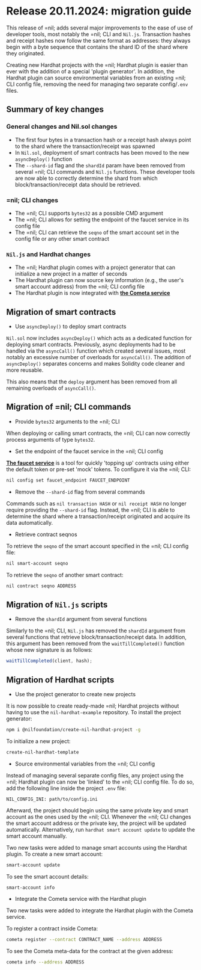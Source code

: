 # Release 20.11.2024: migration guide

This release of =nil; adds several major improvements to the ease of use of developer tools, most notably the =nil; CLI and `Nil.js`. Transaction hashes and receipt hashes now follow the same format as addresses: they always begin with a byte sequence that contains the shard ID of the shard where they originated.

Creating new Hardhat projects with the =nil; Hardhat plugin is easier than ever with the addition of a special 'plugin generator'. In addition, the Hardhat plugin can source environmental variables from an existing =nil; CLI config file, removing the need for managing two separate config/`.env` files.

## Summary of key changes

### General changes and Nil.sol changes

* The first four bytes in a transaction hash or a receipt hash always point to the shard where the transaction/receipt was spawned
* In `Nil.sol`, deployment of smart contracts has been moved to the new `asyncDeploy()` function
* The `--shard-id` flag and the `shardId` param have been removed from several =nil; CLI commands and `Nil.js` functions. These developer tools are now able to correctly determine the shard from which block/transaction/receipt data should be retrieved.

### =nil; CLI changes

* The =nil; CLI supports `bytes32` as a possible CMD argument
* The =nil; CLI allows for setting the endpoint of the faucet service in its config file
* The =nil; CLI can retrieve the `seqno` of the smart account set in the config file or any other smart contract

### `Nil.js` and Hardhat changes

* The =nil; Hardhat plugin comes with a project generator that can initialize a new project in a matter of seconds
* The Hardhat plugin can now source key information (e.g., the user's smart account address) from the =nil; CLI config file
* The Hardhat plugin is now integrated with [**the Cometa service**](../guides/cometa-and-debugging.mdx)

## Migration of smart contracts

* Use `asyncDeploy()` to deploy smart contracts

`Nil.sol` now includes `asyncDeploy()` which acts as a dedicated function for deploying smart contracts. Previously, async deployments had to be handled via the `asyncCall()` function which created several issues, most notably an excessive number of overloads for `asyncCall()`. The addition of `asyncDeploy()` separates concerns and makes Solidity code cleaner and more reusable.

This also means that the `deploy` argument has been removed from all remaining overloads of `asyncCall()`.

## Migration of =nil; CLI commands

* Provide `bytes32` arguments to the =nil; CLI

When deploying or calling smart contracts, the =nil; CLI can now correctly process arguments of type `bytes32`.

* Set the endpoint of the faucet service in the =nil; CLI config

[**The faucet service**](../key-principles/tokens.mdx#token-faucet-service) is a tool for quickly 'topping up' contracts using either the default token or pre-set 'mock' tokens. To configure it via the =nil; CLI:

```bash
nil config set faucet_endpoint FAUCET_ENDPOINT
```

* Remove the `--shard-id` flag from several commands

Commands such as `nil transaction HASH` or `nil receipt HASH` no longer require providing the `--shard-id` flag. Instead, the =nil; CLI is able to determine the shard where a transaction/receipt originated and acquire its data automatically.

* Retrieve contract seqnos

To retrieve the `seqno` of the smart account specified in the =nil; CLI config file:

```bash
nil smart-account seqno
```

To retrieve the `seqno` of another smart contract:

```bash
nil contract seqno ADDRESS
```

## Migration of `Nil.js` scripts

* Remove the `shardId` argument from several functions

Similarly to the =nil; CLI, `Nil.js` has removed the `shardId` argument from several functions that retrieve block/transaction/receipt data. In addition, this argument has been removed from the `waitTillCompleted()` function whose new signature is as follows:

```ts showLineNumbers
waitTillCompleted(client, hash);
```

## Migration of Hardhat scripts

* Use the project generator to create new projects

It is now possible to create ready-made =nil; Hardhat projects without having to use the `nil-hardhat-example` repository. To install the project generator:

```bash
npm i @nilfoundation/create-nil-hardhat-project -g
```

To initialize a new project:

```bash
create-nil-hardhat-template
```

* Source environmental variables from the =nil; CLI config

Instead of managing several separate config files, any project using the =nil; Hardhat plugin can now be 'linked' to the =nil; CLI config file. To do so, add the following line inside the project `.env` file:

```
NIL_CONFIG_INI: path/to/config.ini
```

Afterward, the project should begin using the same private key and smart account as the ones used by the =nil; CLI. Whenever the =nil; CLI changes the smart account address or the private key, the project will be updated automatically. Alternatively, run `hardhat smart account update` to update the smart account manually.

Two new tasks were added to manage smart accounts using the Hardhat plugin. To create a new smart account:

```bash
smart-account update
```

To see the smart account details:

```bash
smart-account info
```

* Integrate the Cometa service with the Hardhat plugin

Two new tasks were added to integrate the Hardhat plugin with the Cometa service.

To register a contract inside Cometa:

```bash
cometa register --contract CONTRACT_NAME --address ADDRESS
```

To see the Cometa meta-data for the contract at the given address:

```bash
cometa info --address ADDRESS
```

